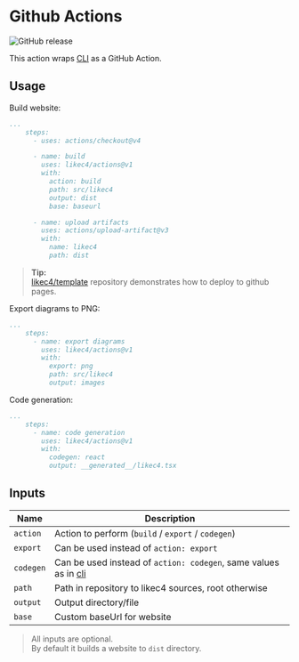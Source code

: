 
# Github Actions

![GitHub release](https://img.shields.io/github/release/likec4/actions.svg)

This action wraps [CLI](./cli) as a GitHub Action.
 
## Usage

Build website:

```yaml
...
    steps:
      - uses: actions/checkout@v4

      - name: build
        uses: likec4/actions@v1
        with:
          action: build
          path: src/likec4
          output: dist
          base: baseurl

      - name: upload artifacts
        uses: actions/upload-artifact@v3
        with:
          name: likec4
          path: dist
```

> **Tip:**  
> [likec4/template](https://github.com/likec4/template) repository demonstrates how to deploy to github pages.

Export diagrams to PNG:

```yaml
...
    steps:
      - name: export diagrams
        uses: likec4/actions@v1
        with:
          export: png
          path: src/likec4
          output: images
```

Code generation:

```yaml
...
    steps:
      - name: code generation
        uses: likec4/actions@v1
        with:
          codegen: react
          output: __generated__/likec4.tsx
```

## Inputs

| Name      | Description                                     |
| --------- | ----------------------------------------------- |
| `action`  | Action to perform (`build` / `export` / `codegen`) |
| `export`  | Can be used instead of `action: export`           |
| `codegen` | Can be used instead of `action: codegen`, same values as in [cli](https://likec4.dev/docs/tools/cli/)  |
| `path`    | Path in repository to likec4 sources, root otherwise   |
| `output`  | Output directory/file                            |
| `base`    | Custom baseUrl for website                        |

> All inputs are optional.  
> By default it builds a website to `dist` directory.
